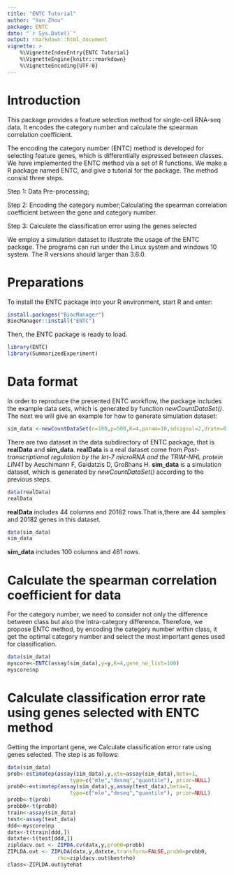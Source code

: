 ---
title: "ENTC Tutorial"
author: "Yan Zhou"
package: ENTC
date: "`r Sys.Date()`"
output: rmarkdown::html_document
vignette: >
    %\VignetteIndexEntry{ENTC Tutorial}
    %\VignetteEngine{knitr::rmarkdown}
    %\VignetteEncoding{UTF-8}
---


# Introduction
This package provides a feature selection method for single-cell RNA-seq 
data. It encodes the category number and calculate the spearman 
correlation coefficient. 

The encoding the category number (ENTC) method is developed for selecting 
feature genes, which is differentially expressed between classes. 
We have implemented the ENTC method via a set of R functions. 
We make a R package named ENTC, and give a tutorial for the package. 
The method consist three steps.

Step 1: Data Pre-processing;  

Step 2: Encoding the category number;Calculating the spearman 
correlation coefficient between the gene and category number.

Step 3: Calculate the classification error using the genes selected

We employ a simulation dataset to illustrate the usage of the ENTC package.
The programs can run under the Linux system and windows 10 system. The
R versions should larger than 3.6.0.

# Preparations
To install the ENTC package into your R environment, start R and
enter:
```{r, eval=FALSE}
install.packages("BiocManager")
BiocManager::install("ENTC")
```
Then, the ENTC package is ready to load.
```{r}
library(ENTC)
library(SummarizedExperiment)
```

# Data format
In order to reproduce the presented ENTC workflow, the package includes the 
example data sets, which is generated by function *newCountDataSet()*. The 
next we will give an example for how to generate simulation dataset:

```{r}
sim_data <-newCountDataSet(n=100,p=500,K=4,param=10,sdsignal=2,drate=0.2)
```
There are two dataset in the data subdirectory of ENTC package, that is 
**realData** and **sim_data**. **realData** is a real dataset come from *
Post-transcriptional regulation by the let-7 microRNA and the TRIM-NHL
protein LIN41* by Aeschimann F, Gaidatzis D, Großhans H. 
**sim_data** is a simulation dataset, which is generated 
by *newCountDataSet()* according to the previous steps.

```{r}
data(realData)
realData
```

**realData** includes 44 columns and 20182 rows.That is,there are 44 
samples and 20182 genes in this dataset.

```{r}
data(sim_data)
sim_data
```

**sim_data** includes 100 columns and 481 rows.

# Calculate the spearman correlation coefficient for data
For the category number, we need to consider not only the difference 
between class but also the Intra-category difference. Therefore, we 
propose ENTC method, by encoding the category number within class, 
it get the optimal category number and select the most important genes 
used for classification.
```{r}
data(sim_data)
myscore<-ENTC(assay(sim_data),y=y,K=4,gene_no_list=100)
myscore$np
```


# Calculate classification error rate using genes selected with ENTC method
Getting the important gene, we Calculate classification error rate 
using genes selected. The step is as follows:
```{r}
data(sim_data)
prob<-estimatep(assay(sim_data),y,xte=assay(sim_data),beta=1,
                    type=c("mle","deseq","quantile"), prior=NULL)
prob0<-estimatep(assay(sim_data),y,assay(test_data),beta=1,
                    type=c("mle","deseq","quantile"), prior=NULL)
probb<-t(prob)
probb0<-t(prob0)
train<-assay(sim_data)
test<-assay(test_data)
ddd<-myscore$np
datx<-t(train[ddd,])
datxte<-t(test[ddd,])
zipldacv.out <- ZIPDA.cv(datx,y,prob0=probb)
ZIPLDA.out <- ZIPLDA(datx,y,datxte,transform=FALSE,prob0=probb0,
                rho=zipldacv.out$bestrho)
class<-ZIPLDA.out$ytehat
```
















